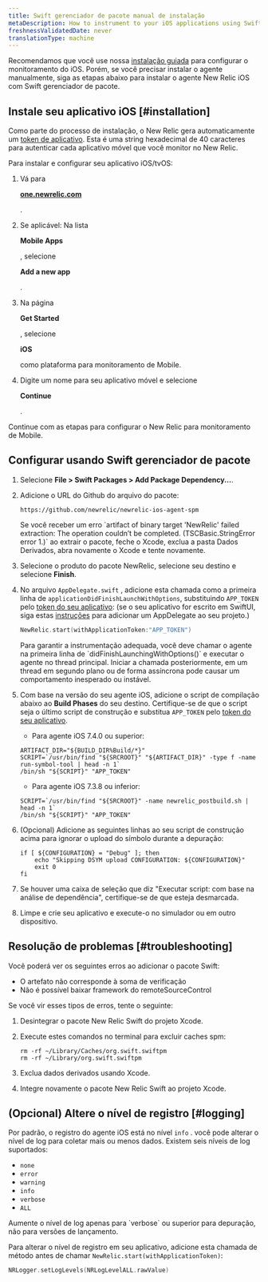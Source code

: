 ```yaml
---
title: Swift gerenciador de pacote manual de instalação
metaDescription: How to instrument to your iOS applications using Swift Package Manager.
freshnessValidatedDate: never
translationType: machine
---
```


Recomendamos que você use nossa [instalação guiada](https://onenr.io/0qwLv87gkj5) para configurar o monitoramento do iOS. Porém, se você precisar instalar o agente manualmente, siga as etapas abaixo para instalar o agente New Relic iOS com Swift gerenciador de pacote.

## Instale seu aplicativo iOS [#installation]

Como parte do processo de instalação, o New Relic gera automaticamente um [token de aplicativo](/docs/mobile-apps/viewing-your-application-token). Esta é uma string hexadecimal de 40 caracteres para autenticar cada aplicativo móvel que você monitor no New Relic.

Para instalar e configurar seu aplicativo iOS/tvOS:

1. Vá para

   <DNT>**[one.newrelic.com](https://one.newrelic.com/all-capabilities)**</DNT>

   .

2. Se aplicável: Na lista

   <DNT>**Mobile Apps**</DNT>

   , selecione

   <DNT>**Add a new app**</DNT>

   .

3. Na página

   <DNT>**Get Started**</DNT>

   , selecione

   <DNT>**iOS**</DNT>

   como plataforma para monitoramento de Mobile.

4. Digite um nome para seu aplicativo móvel e selecione

   <DNT>**Continue**</DNT>

   .

Continue com as etapas para configurar o New Relic para monitoramento de Mobile.

## Configurar usando Swift gerenciador de pacote

1. Selecione <DNT>**File > Swift Packages > Add Package Dependency...**</DNT>.

2. Adicione o URL do Github do arquivo do pacote:

   ```
   https://github.com/newrelic/newrelic-ios-agent-spm
   ```

   <Callout variant="tip">
     Se você receber um erro `artifact of binary target 'NewRelic' failed extraction: The operation couldn’t be completed. (TSCBasic.StringError error 1.)` ao extrair o pacote, feche o Xcode, exclua a pasta Dados Derivados, abra novamente o Xcode e tente novamente.
   </Callout>

3. Selecione o produto do pacote NewRelic, selecione seu destino e selecione <DNT>**Finish**</DNT>.

4. No arquivo `AppDelegate.swift` , adicione esta chamada como a primeira linha de `applicationDidFinishLaunchWithOptions`, substituindo `APP_TOKEN` pelo [token do seu aplicativo](/docs/mobile-apps/viewing-your-application-token): (se o seu aplicativo for escrito em SwiftUI, siga estas [instruções](/docs/mobile-monitoring/new-relic-mobile-ios/troubleshoot/swiftui-appdelegate) para adicionar um AppDelegate ao seu projeto.)

   ```swift
   NewRelic.start(withApplicationToken:"APP_TOKEN")
   ```

   <Callout variant="important">
     Para garantir a instrumentação adequada, você deve chamar o agente na primeira linha de `didFinishLaunchingWithOptions()` e executar o agente no thread principal. Iniciar a chamada posteriormente, em um thread em segundo plano ou de forma assíncrona pode causar um comportamento inesperado ou instável.
   </Callout>

5. Com base na versão do seu agente iOS, adicione o script de compilação abaixo ao <DNT>**Build Phases**</DNT> do seu destino. Certifique-se de que o script seja o último script de construção e substitua `APP_TOKEN` pelo [token do seu aplicativo](/docs/mobile-apps/viewing-your-application-token).

   * Para agente iOS 7.4.0 ou superior:

   ```shell
   ARTIFACT_DIR="${BUILD_DIR%Build/*}"
   SCRIPT=`/usr/bin/find "${SRCROOT}" "${ARTIFACT_DIR}" -type f -name run-symbol-tool | head -n 1`
   /bin/sh "${SCRIPT}" "APP_TOKEN"
   ```

   * Para agente iOS 7.3.8 ou inferior:

   ```shell
   SCRIPT=`/usr/bin/find "${SRCROOT}" -name newrelic_postbuild.sh | head -n 1`
   /bin/sh "${SCRIPT}" "APP_TOKEN"
   ```

6. (Opcional) Adicione as seguintes linhas ao seu script de construção acima para ignorar o upload do símbolo durante a depuração:

   ```shell
   if [ ${CONFIGURATION} = "Debug" ]; then
       echo "Skipping DSYM upload CONFIGURATION: ${CONFIGURATION}"
       exit 0
   fi
   ```

7. Se houver uma caixa de seleção que diz "Executar script: com base na análise de dependência", certifique-se de que esteja desmarcada.

8. Limpe e crie seu aplicativo e execute-o no simulador ou em outro dispositivo.

<InstallFeedback/>

## Resolução de problemas [#troubleshooting]

Você poderá ver os seguintes erros ao adicionar o pacote Swift:

* O artefato não corresponde à soma de verificação
* Não é possível baixar framework do remoteSourceControl

Se você vir esses tipos de erros, tente o seguinte:

1. Desintegrar o pacote New Relic Swift do projeto Xcode.

2. Execute estes comandos no terminal para excluir caches spm:

   ```shell
   rm -rf ~/Library/Caches/org.swift.swiftpm
   rm -rf ~/Library/org.swift.swiftpm
   ```

3. Exclua dados derivados usando Xcode.

4. Integre novamente o pacote New Relic Swift ao projeto Xcode.

## (Opcional) Altere o nível de registro [#logging]

Por padrão, o registro do agente iOS está no nível `info` . você pode alterar o nível de log para coletar mais ou menos dados. Existem seis níveis de log suportados:

* `none`
* `error`
* `warning`
* `info`
* `verbose`
* `ALL`

<Callout variant="important">
  Aumente o nível de log apenas para `verbose` ou superior para depuração, não para versões de lançamento.
</Callout>

Para alterar o nível de registro em seu aplicativo, adicione esta chamada de método antes de chamar `NewRelic.start(withApplicationToken)`:

```swift
NRLogger.setLogLevels(NRLogLevelALL.rawValue)
```